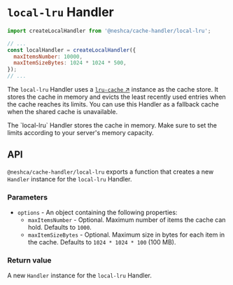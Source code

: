 
# `local-lru` Handler

```js
import createLocalHandler from '@neshca/cache-handler/local-lru';

// ...
const localHandler = createLocalHandler({
  maxItemsNumber: 10000,
  maxItemSizeBytes: 1024 * 1024 * 500,
});
// ...
```

The `local-lru` Handler uses a [`lru-cache` ↗](https://www.npmjs.com/package/lru-cache) instance as the cache store. It stores the cache in memory and evicts the least recently used entries when the cache reaches its limits. You can use this Handler as a fallback cache when the shared cache is unavailable.

<Callout type="info">
  The `local-lru` Handler stores the cache in memory. Make sure to set the limits according to your server's memory
  capacity.
</Callout>

## API

`@neshca/cache-handler/local-lru` exports a function that creates a new `Handler` instance for the `local-lru` Handler.

### Parameters

- `options` - An object containing the following properties:
  - `maxItemsNumber` - Optional. Maximum number of items the cache can hold. Defaults to `1000`.
  - `maxItemSizeBytes` - Optional. Maximum size in bytes for each item in the cache. Defaults to `1024 * 1024 * 100` (100 MB).

### Return value

A new `Handler` instance for the `local-lru` Handler.
